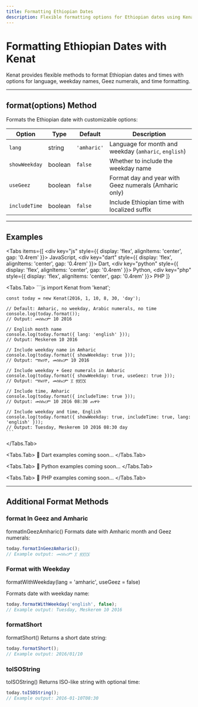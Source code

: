 ```yaml
---
title: Formatting Ethiopian Dates
description: Flexible formatting options for Ethiopian dates using Kenat.
---
```



# Formatting Ethiopian Dates with Kenat

Kenat provides flexible methods to format Ethiopian dates and times with options for language, weekday names, Geez numerals, and time formatting.

---

## format(options) Method

Formats the Ethiopian date with customizable options:

| Option        | Type     | Default     | Description                              |
| ------------- | -------- | ----------- | -------------------------------------- |
| `lang`        | string   | `'amharic'` | Language for month and weekday (`amharic`, `english`) |
| `showWeekday` | boolean  | `false`     | Whether to include the weekday name    |
| `useGeez`     | boolean  | `false`     | Format day and year with Geez numerals (Amharic only) |
| `includeTime` | boolean  | `false`     | Include Ethiopian time with localized suffix |

---

## Examples

<Tabs
  items={[
    <div key="js" style={{ display: 'flex', alignItems: 'center', gap: '0.4rem' }}><SiJavascript size={16} /> JavaScript</div>,
    <div key="dart" style={{ display: 'flex', alignItems: 'center', gap: '0.4rem' }}><SiDart size={16} /> Dart</div>,
    <div key="python" style={{ display: 'flex', alignItems: 'center', gap: '0.4rem' }}><SiPython size={16} /> Python</div>,
    <div key="php" style={{ display: 'flex', alignItems: 'center', gap: '0.4rem' }}><SiPhp size={16} /> PHP</div>
  ]}
>
  <Tabs.Tab>
    ```js
    import Kenat from 'kenat';

    const today = new Kenat(2016, 1, 10, 8, 30, 'day');

    // Default: Amharic, no weekday, Arabic numerals, no time
    console.log(today.format());
    // Output: መስከረም 10 2016

    // English month name
    console.log(today.format({ lang: 'english' }));
    // Output: Meskerem 10 2016

    // Include weekday name in Amharic
    console.log(today.format({ showWeekday: true }));
    // Output: ማክሰኞ, መስከረም 10 2016

    // Include weekday + Geez numerals in Amharic
    console.log(today.format({ showWeekday: true, useGeez: true }));
    // Output: ማክሰኞ, መስከረም ፲ ፳፻፲፮

    // Include time, Amharic
    console.log(today.format({ includeTime: true }));
    // Output: መስከረም 10 2016 08:30 ጠዋት

    // Include weekday and time, English
    console.log(today.format({ showWeekday: true, includeTime: true, lang: 'english' }));
    // Output: Tuesday, Meskerem 10 2016 08:30 day
    ```
  </Tabs.Tab>

  <Tabs.Tab>
    🚧 Dart examples coming soon...
  </Tabs.Tab>

  <Tabs.Tab>
    🚧 Python examples coming soon...
  </Tabs.Tab>

  <Tabs.Tab>
    🚧 PHP examples coming soon...
  </Tabs.Tab>
</Tabs>

---

## Additional Format Methods

### format In Geez and Amharic
formatInGeezAmharic()
Formats date with Amharic month and Geez numerals:

```js
today.formatInGeezAmharic();
// Example output: መስከረም ፲ ፳፻፲፮
```

### Format with Weekday
formatWithWeekday(lang = 'amharic', useGeez = false)

Formats date with weekday name:

```js
today.formatWithWeekday('english', false);
// Example output: Tuesday, Meskerem 10 2016
```

### formatShort
formatShort()
Returns a short date string:

```js
today.formatShort();
// Example output: 2016/01/10
```
### toISOString

toISOString()
Returns ISO-like string with optional time:

```js
today.toISOString();
// Example output: 2016-01-10T08:30
```



